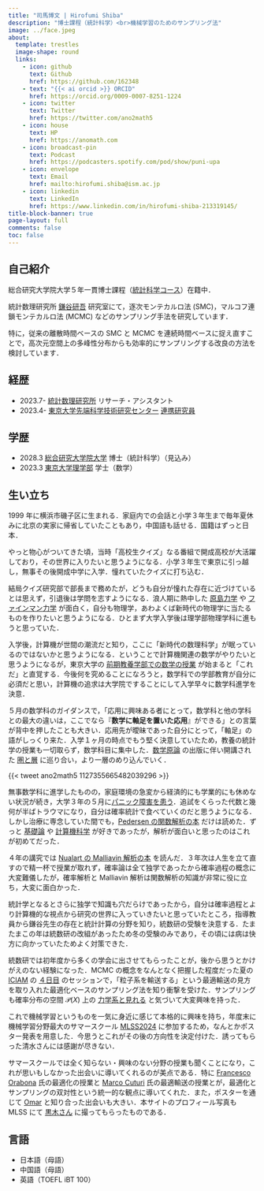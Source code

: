 ```yaml
---
title: "司馬博文 | Hirofumi Shiba"
description: "博士課程（統計科学）<br>機械学習のためのサンプリング法"
image: ../face.jpeg
about:
  template: trestles
  image-shape: round
  links:
    - icon: github
      text: Github
      href: https://github.com/162348
    - text: "{{< ai orcid >}} ORCID"
      href: https://orcid.org/0009-0007-8251-1224
    - icon: twitter
      text: Twitter
      href: https://twitter.com/ano2math5
    - icon: house
      text: HP
      href: https://anomath.com
    - icon: broadcast-pin
      text: Podcast
      href: https://podcasters.spotify.com/pod/show/puni-upa
    - icon: envelope
      text: Email
      href: mailto:hirofumi.shiba@ism.ac.jp
    - icon: linkedin
      text: LinkedIn
      href: https://www.linkedin.com/in/hirofumi-shiba-213319145/
title-block-banner: true
page-layout: full
comments: false
toc: false
---
```


## 自己紹介

総合研究大学院大学５年一貫博士課程（[統計科学コース](https://www.ism.ac.jp/senkou/)）在籍中．

統計数理研究所 [鎌谷研吾](https://sites.google.com/view/kengokamatani/home) 研究室にて，逐次モンテカルロ法 (SMC)，マルコフ連鎖モンテカルロ法 (MCMC) などのサンプリング手法を研究しています．

特に，従来の離散時間ベースの SMC と MCMC を連続時間ベースに捉え直すことで，高次元空間上の多峰性分布からも効率的にサンプリングする改良の方法を検討しています．

## 経歴

* 2023.7- [統計数理研究所](https://www.ism.ac.jp/) リサーチ・アシスタント
* 2023.4- [東京大学先端科学技術研究センター](https://www.rcast.u-tokyo.ac.jp/ja/index.html) [連携研究員](https://esrp.rcast.u-tokyo.ac.jp/experts/hirofumi-shiba/)

## 学歴

* 2028.3 [総合研究大学院大学](https://www.soken.ac.jp/) 博士（統計科学）（見込み）
* 2023.3 [東京大学理学部](https://www.ms.u-tokyo.ac.jp/index-j.html) 学士（数学）

## 生い立ち

1999 年に横浜市磯子区に生まれる．家庭内での会話と小学３年生まで毎年夏休みに北京の実家に帰省していたこともあり，中国語も話せる．国籍はずっと日本．

やっと物心がついてきた頃，当時「高校生クイズ」なる番組で開成高校が大活躍しており，その世界に入りたいと思うようになる．小学３年生で東京に引っ越し，無事その後開成中学に入学．憧れていたクイズに打ち込む．

結局クイズ研究部で部長まで務めたが，どうも自分が憧れた存在に近づけているとは思えず，引退後は学問を志すようになる．浪人期に熱中した [原島力学](https://www.shokabo.co.jp/mybooks/ISBN978-4-7853-2020-1.htm) や [ファインマン力学](https://www.feynmanlectures.caltech.edu/I_toc.html) が面白く，自分も物理学，あわよくば新時代の物理学に当たるものを作りたいと思うようになる．ひとまず大学入学後は理学部物理学科に進もうと思っていた．

入学後，計算機が世間の潮流だと知り，ここに「新時代の数理科学」が眠っているのではないかと思うようになる．ということで計算機関連の数学がやりたいと思うようになるが，東京大学の [前期教養学部での数学の授業](../posts/2023/Life/BookRecommendation.qmd#sec-freshman) が始まると「これだ」と直覚する．今後何を究めることになろうと，数学科での学部教育が自分に必須だと思い，計算機の追求は大学院ですることにして入学早々に数学科進学を決意．

５月の数学科のガイダンスで，「応用に興味ある者にとって，数学科と他の学科との最大の違いは，ここでなら『**数学に軸足を置いた応用**』ができる」との言葉が背中を押したことも大きい．応用先が曖昧であった自分にとって，「軸足」の語がしっくり来た．入学１ヶ月の時点でもう堅く決意していたため，教養の統計学の授業も一切取らず，数学科目に集中した．[数学原論](https://www.utp.or.jp/book/b498553.html) の出版に伴い開講された [圏と層](https://www.ms.u-tokyo.ac.jp/~t-saito/ce/cf19/cf19.html) に巡り合い，より一層のめり込んでいく．

{{< tweet ano2math5 1127355665482039296 >}}

無事数学科に進学したものの，家庭環境の急変から経済的にも学業的にも休めない状況が続き，大学３年の５月に[パニック障害を患う](../posts/2023/Life/MentalHealth.qmd)．追試をくらった代数と幾何が半ばトラウマになり，自分は確率統計で食べていくのだと思うようになる．しかし治療に専念していた間でも，[Pedersen の関数解析の本](https://link.springer.com/book/10.1007/978-1-4612-1007-8) だけは読めた．ずっと [基礎論](https://www.utp.or.jp/book/b561895.html) や [計算機科学](https://shop.elsevier.com/books/computer-organization-and-design-mips-edition/patterson/978-0-12-407726-3) が好きであったが，解析が面白いと思ったのはこれが初めてだった．

４年の講究では [Nualart の Malliavin 解析の本](https://www.cambridge.org/core/books/introduction-to-malliavin-calculus/8E17E009769FE6797351721C024BDCAE) を読んだ．３年次は人生を立て直すので精一杯で授業が取れず，確率論は全て独学であったから確率過程の概念に大変難儀したが，確率解析と Malliavin 解析は関数解析の知識が非常に役に立ち，大変に面白かった．

統計学となるとさらに独学で知識も穴だらけであったから，自分は確率過程とより計算機的な視点から研究の世界に入っていきたいと思っていたところ，指導教員から鎌谷先生の存在と統計計算の分野を知り，統数研の受験を決意する．たまたまこの年は統数研の改組があったため冬の受験のみであり，その頃には病は快方に向かっていたためよく対策できた．

統数研では初年度から多くの学会に出させてもらったことが，後から思うとかけがえのない経験になった．MCMC の概念をなんとなく把握した程度だった夏の [ICIAM](https://iciam2023.org/) の [４日目](https://iciam2023.org/registered_data?id=00837) のセッションで，「粒子系を輸送する」という最適輸送の見方を取り入れた最適化ベースのサンプリング法を知り衝撃を受けた．サンプリングも確率分布の空間 $\mathcal{P}(X)$ 上の [力学系と見れる](../posts/2024/Process/ResidualWaitingTime.qmd) と気づいて大変興味を持った．

これで機械学習というものを一気に身近に感じて本格的に興味を持ち，年度末に機械学習分野最大のサマースクール [MLSS2024](/static/Sessions.qmd#sec-MLSS2024) に参加するため，なんとかポスター発表を用意した．今思うとこれがその後の方向性を決定付けた．誘ってもらった清水さんには感謝が尽きない．

サマースクールでは全く知らない・興味のない分野の授業も聞くことになり，これが思いもしなかった出会いに導いてくれるのが美点である．特に [Francesco Orabona](https://francesco.orabona.com/) 氏の最適化の授業と [Marco Cuturi](https://marcocuturi.net/) 氏の最適輸送の授業とが，最適化とサンプリングの双対性という統一的な観点に導いてくれた．また，ポスターを通じて [Omar](https://l-omar-chehab.github.io/) と知り合った出会いも大きい．本サイトのプロフィール写真も MLSS にて [黒木さん](https://sites.google.com/view/yuko-kuroki/japanese) に撮ってもらったものである．

## 言語

* 日本語（母語）
* 中国語（母語）
* 英語（TOEFL iBT 100）